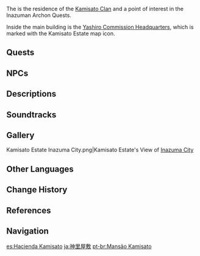 {{Location Infobox
|image        = Kamisato Estate.png
|type         = Subarea
|region       = Inazuma
|area         = Narukami Island
}}
The {{Lang|'''Kamisato Estate'''|ja={{Rubi|神|かみ|里|さと|屋|や|敷|しき}}|ja_rm=Kamisato Yashiki}} is the residence of the [[Kamisato Clan]] and a point of interest in the Inazuman Archon Quests.

Inside the main building is the [[Yashiro Commission Headquarters]], which is marked with the {{Icon|customfile=Icon Kamisato Estate.svg}} Kamisato Estate map icon.

==Quests==
{{Quests by Category List|heo=1}}

==NPCs==
{{column|2|
* [[Furuta]]
* [[Hirano]] &mdash; Yashiro Commission Representative
* [[Hiratsuka]]
* [[Hirotatsu]] &mdash; Yashiro Commission Representative
* [[Koharu]]
* [[Madarame Hyakubei]] &mdash; Yashiro Commission Representative
* [[Toda]] &mdash; Shrine Maiden
}}

==Descriptions==
{{Description|One of the three great Commissions of Inazuma, the Yashiro Bugyo overseen by the Kamisato Clan is ostensibly charged with managing the ceremonial affairs and cultural lives of the people. In truth, its duties and responsibilities are so pervasive that even the Shogunate officials can't make heads or tails out of it. Notably, the Shirasagi Himegimi, the younger sister of the head of the household, is more popular amongst the people.|[[Map]] description}}

==Soundtracks==
{{Soundtracks by Category Table|Kamisato Estate Soundtracks|header=Kamisato Estate}}

==Gallery==
<gallery>
Kamisato Estate Inazuma City.png|Kamisato Estate's View of [[Inazuma City]]
</gallery>

==Other Languages==
{{Other Languages
|en      = Kamisato Estate
|zhs     = 神里屋敷
|zhs_rm  = Shénlǐ Wūfū
|zht     = 神里屋敷
|zht_rm  = Shénlǐ Wūfū
|zh_tl   = Kamisato Estate{{sino|zh|ja}}
|ja      = {{Rubi|神|かみ|里|さと|屋|や|敷|しき}}
|ja_rm   = Kamisato Yashiki<ref>[[Map]], Label: Kamisato Estate (Japanese)</ref>
|ja_tl   = Kamisato Estate
|ko      = 카미사토 {{tt|저택|邸宅}}
|ko_rm   = Kamisato Jeotaek
|ko_tl   = Kamisato Residence
|es      = Hacienda Kamisato
|es_tl   = Kamisato {{w|Hacienda}}
|fr      = Domaine Kamisato
|fr_tl   = Kamisato Domain
|ru      = Имение Камисато
|ru_tl   = Kamisato Estate
|th      = Kamisato Estate
|vi      = {{tt|Lãnh Địa|領地}} Kamisato
|vi_tl   = Kamisato Domain
|de      = Kamisato-Anwesen
|de_tl   = Kamisato Estate
|id      = Kamisato Estate
|pt      = Mansão Kamisato
|pt_tl   = Kamisato Mansion
|tr      = Kamisato Malikanesi
|tr_tl   = 
|it      = Residenza dei Kamisato
|it_tl   = Kamisato Residence
}}

==Change History==
{{Change History|2.0}}

==References==
{{Reflist}}

==Navigation==
{{Area Navbox|Inazuma}}

[[es:Hacienda Kamisato]]
[[ja:神里屋敷]]
[[pt-br:Mansão Kamisato]]